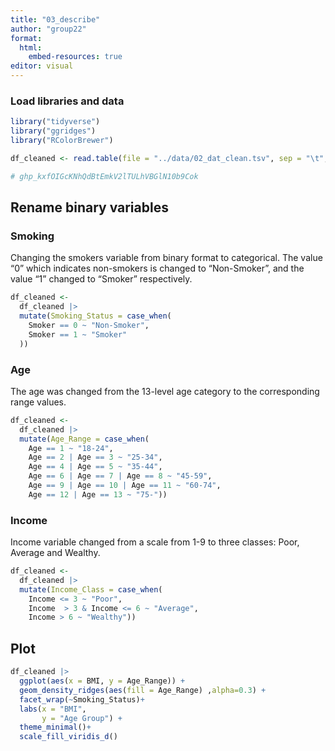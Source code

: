 ```yaml
---
title: "03_describe"
author: "group22"
format:
  html:
    embed-resources: true
editor: visual
---
```


### Load libraries and data

```r
library("tidyverse")
library("ggridges")
library("RColorBrewer")

df_cleaned <- read.table(file = "../data/02_dat_clean.tsv", sep = "\t", header = TRUE)

# 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
```

## Rename binary variables

### Smoking

Changing the smokers variable from binary format to categorical. The value "0" which indicates non-smokers is changed to "Non-Smoker", and the value "1" changed to "Smoker" respectively.

```r
df_cleaned <-
  df_cleaned |> 
  mutate(Smoking_Status = case_when(
    Smoker == 0 ~ "Non-Smoker",
    Smoker == 1 ~ "Smoker"
  ))
```

### Age

The age was changed from the 13-level age category to the corresponding range values.

```r
df_cleaned <-
  df_cleaned |> 
  mutate(Age_Range = case_when(
    Age == 1 ~ "18-24",
    Age == 2 | Age == 3 ~ "25-34",
    Age == 4 | Age == 5 ~ "35-44",
    Age == 6 | Age == 7 | Age == 8 ~ "45-59",
    Age == 9 | Age == 10 | Age == 11 ~ "60-74",
    Age == 12 | Age == 13 ~ "75-"))
```

### Income

Income variable changed from a scale from 1-9 to three classes: Poor, Average and Wealthy.

```r
df_cleaned <-
  df_cleaned |> 
  mutate(Income_Class = case_when(
    Income <= 3 ~ "Poor",
    Income  > 3 & Income <= 6 ~ "Average",
    Income > 6 ~ "Wealthy"))
```

## Plot

```r
df_cleaned |> 
  ggplot(aes(x = BMI, y = Age_Range)) +
  geom_density_ridges(aes(fill = Age_Range) ,alpha=0.3) + 
  facet_wrap(~Smoking_Status)+
  labs(x = "BMI",
       y = "Age Group") +
  theme_minimal()+
  scale_fill_viridis_d()
```
